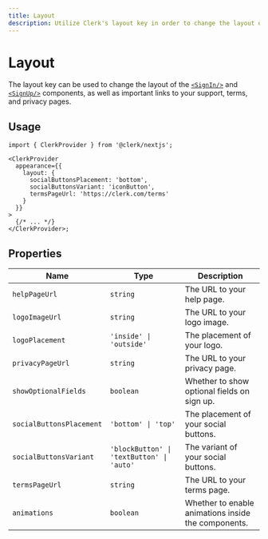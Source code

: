 ---
title: Layout
description: Utilize Clerk's layout key in order to change the layout of the <SignIn /> and <SignUp /> components, as well as important links to your support, terms and privacy pages.
---

# Layout

The layout key can be used to change the layout of the [`<SignIn/>`](/docs/components/authentication/sign-in) and [`<SignUp/>`](/docs/components/authentication/sign-up) components, as well as important links to your support, terms, and privacy pages.

## Usage

```tsx filename="app.tsx"
import { ClerkProvider } from '@clerk/nextjs';

<ClerkProvider
  appearance={{
    layout: {
      socialButtonsPlacement: 'bottom',
      socialButtonsVariant: 'iconButton',
      termsPageUrl: 'https://clerk.com/terms'
    }
  }}
>
  {/* ... */}
</ClerkProvider>;
```

## Properties

| Name | Type | Description |
| --- | --- | --- |
| `helpPageUrl` | `string` | The URL to your help page. |
| `logoImageUrl` | `string` | The URL to your logo image. |
| `logoPlacement` | `'inside' \| 'outside'` | The placement of your logo.  |
| `privacyPageUrl` | `string` | The URL to your privacy page. |
| `showOptionalFields` | `boolean` | Whether to show optional fields on sign up. |
| `socialButtonsPlacement` | `'bottom' \| 'top'` | The placement of your social buttons. |
| `socialButtonsVariant` | `'blockButton' \| 'textButton' \| 'auto'` | The variant of your social buttons. |
| `termsPageUrl` | `string` | The URL to your terms page. |
| `animations` | `boolean` | Whether to enable animations inside the components. |
